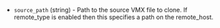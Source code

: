 <!-- Code generated from the comments of the Config struct in builder/vmware/vmx/config.go; DO NOT EDIT MANUALLY -->

- `source_path` (string) - Path to the source VMX file to clone. If
  remote_type is enabled then this specifies a path on the remote_host.

<!-- End of code generated from the comments of the Config struct in builder/vmware/vmx/config.go; -->
